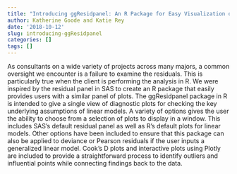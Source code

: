 ```yaml
---
title: "Introducing ggResidpanel: An R Package for Easy Visualization of Residuals"
author: Katherine Goode and Katie Rey
date: '2018-10-12'
slug: introducing-ggResidpanel
categories: []
tags: []
---
```


As consultants on a wide variety of projects across many majors, a common oversight we encounter is a failure to examine the residuals. This is particularly true when the client is performing the analysis in R. We were inspired by the residual panel in SAS to create an R package that easily provides users with a similar panel of plots. The ggResidpanel package in R is intended to give a single view of diagnostic plots for checking the key underlying assumptions of linear models. A variety of options gives the user the ability to choose from a selection of plots to display in a window. This includes SAS’s default residual panel as well as R’s default plots for linear models. Other options have been included to ensure that this package can also be applied to deviance or Pearson residuals if the user inputs a generalized linear model.  Cook’s D plots and interactive plots using Plotly are included to provide a straightforward process to identify outliers and influential points while connecting findings back to the data.  

